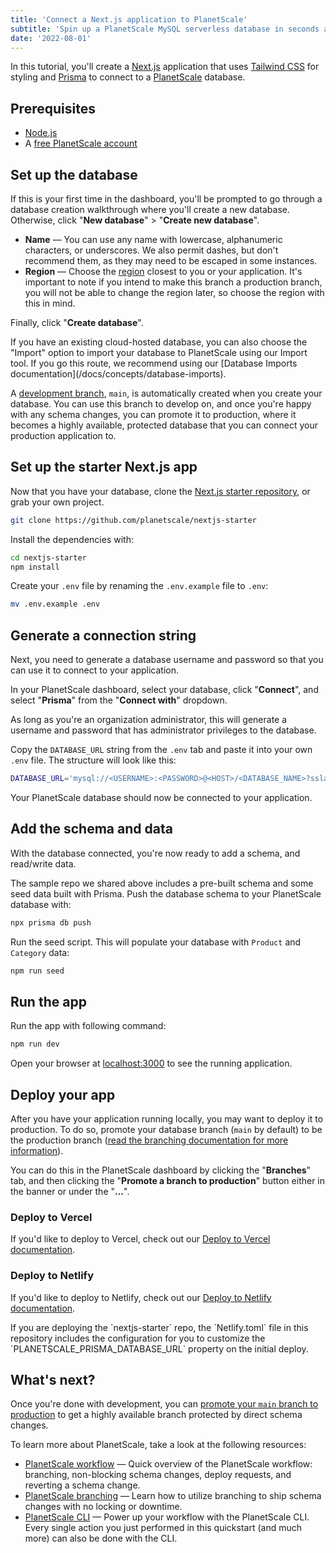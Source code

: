 ```yaml
---
title: 'Connect a Next.js application to PlanetScale'
subtitle: 'Spin up a PlanetScale MySQL serverless database in seconds and connect to a Next.js application'
date: '2022-08-01'
---
```



In this tutorial, you'll create a [Next.js](https://nextjs.org/) application that uses [Tailwind CSS](https://tailwindcss.com/) for styling and [Prisma](https://www.prisma.io/) to connect to a [PlanetScale](/) database.


## Prerequisites

- [Node.js](https://nodejs.org/en/download/)
- A [free PlanetScale account](https://auth.planetscale.com/sign-up)

## Set up the database

If this is your first time in the dashboard, you'll be prompted to go through a database creation walkthrough where you'll create a new database. Otherwise, click "**New database**" > "**Create new database**".

- **Name** &mdash; You can use any name with lowercase, alphanumeric characters, or underscores. We also permit dashes, but don't recommend them, as they may need to be escaped in some instances.
- **Region** &mdash; Choose the [region](/docs/concepts/regions#available-regions) closest to you or your application. It's important to note if you intend to make this branch a production branch, you will not be able to change the region later, so choose the region with this in mind.

Finally, click "**Create database**".

<ImageBlock alt='Create a new database modal' src={database} />

<InfoBlock type='note'>
  If you have an existing cloud-hosted database, you can also choose the "Import" option to import your database to PlanetScale using our Import tool. If you go this route, we recommend using our [Database Imports documentation](/docs/concepts/database-imports).
</InfoBlock>

A [development branch](/docs/concepts/branching), `main`, is automatically created when you create your database. You can use this branch to develop on, and once you're happy with any schema changes, you can promote it to production, where it becomes a highly available, protected database that you can connect your production application to.

## Set up the starter Next.js app

Now that you have your database, clone the [Next.js starter repository](https://github.com/planetscale/nextjs-starter), or grab your own project.

```sh
git clone https://github.com/planetscale/nextjs-starter
```

Install the dependencies with:

```sh
cd nextjs-starter
npm install
```

Create your `.env` file by renaming the `.env.example` file to `.env`:

```sh
mv .env.example .env
```

## Generate a connection string

Next, you need to generate a database username and password so that you can use it to connect to your application.

In your PlanetScale dashboard, select your database, click "**Connect**", and select "**Prisma**" from the "**Connect with**" dropdown.

As long as you're an organization administrator, this will generate a username and password that has administrator privileges to the database.

Copy the `DATABASE_URL` string from the `.env` tab and paste it into your own `.env` file. The structure will look like this:

```sh
DATABASE_URL='mysql://<USERNAME>:<PASSWORD>@<HOST>/<DATABASE_NAME>?sslaccept=strict'
```

Your PlanetScale database should now be connected to your application.

## Add the schema and data

With the database connected, you're now ready to add a schema, and read/write data.

The sample repo we shared above includes a pre-built schema and some seed data built with Prisma. Push the database schema to your PlanetScale database with:

```sh
npx prisma db push
```

Run the seed script. This will populate your database with `Product` and `Category` data:

```sh
npm run seed
```

## Run the app

Run the app with following command:

```sh
npm run dev
```

Open your browser at [localhost:3000](localhost:3000) to see the running application.

## Deploy your app

After you have your application running locally, you may want to deploy it to production. To do so, promote your database branch (`main` by default) to be the production branch ([read the branching documentation for more information](/docs/concepts/branching)).

You can do this in the PlanetScale dashboard by clicking the "**Branches**" tab, and then clicking the "**Promote a branch to production**" button either in the banner or under the "**...**".

<ImageBlock alt='Promote a branch to production' src={production} />

### Deploy to Vercel

If you'd like to deploy to Vercel, check out our [Deploy to Vercel documentation](/docs/tutorials/deploy-to-vercel).

### Deploy to Netlify

If you'd like to deploy to Netlify, check out our [Deploy to Netlify documentation](/docs/tutorials/deploy-to-netlify).

<InfoBlock type='note'>
  If you are deploying the `nextjs-starter` repo, the `Netlify.toml` file in this repository includes the configuration for you to customize the `PLANETSCALE_PRISMA_DATABASE_URL` property on the initial deploy.
</InfoBlock>

## What's next?

Once you're done with development, you can [promote your `main` branch to production](/docs/concepts/branching#promote-a-branch-to-production) to get a highly available branch protected by direct schema changes.

To learn more about PlanetScale, take a look at the following resources:

- [PlanetScale workflow](/docs/concepts/planetscale-workflow) &mdash; Quick overview of the PlanetScale workflow: branching, non-blocking schema changes, deploy requests, and reverting a schema change.
- [PlanetScale branching](/docs/concepts/branching) &mdash; Learn how to utilize branching to ship schema changes with no locking or downtime.
- [PlanetScale CLI](/docs/reference/planetscale-cli) &mdash; Power up your workflow with the PlanetScale CLI. Every single action you just performed in this quickstart (and much more) can also be done with the CLI.
